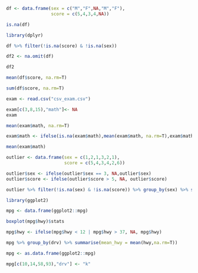 ```r
df <- data.frame(sex = c("M","F",NA,"M","F"),
                 score = c(5,4,3,4,NA))
```

```r
is.na(df)
```

```r
library(dplyr)
```

```r
df %>% filter(!is.na(score) & !is.na(sex))
```

```r
df2 <- na.omit(df)
```

```r
df2
```

```r
mean(df$score, na.rm=T)
```

```r
sum(df$score, na.rm=T)
```

```r
exam <- read.csv("csv_exam.csv")
```

```r
exam[c(3,8,15),"math"]<- NA
exam
```

```r
mean(exam$math, na.rm=T)
```

```r
exam$math <- ifelse(is.na(exam$math),mean(exam$math, na.rm=T),exam$math)
```

```r
mean(exam$math)
```

```r
outlier <- data.frame(sex = c(1,2,1,3,2,1),
                      score = c(5,4,3,4,2,6))
```

```r
outlier$sex <- ifelse(outlier$sex == 3, NA,outlier$sex)
outlier$score <- ifelse(outlier$score > 5, NA, outlier$score)
```

```r
outlier %>% filter(!is.na(sex) & !is.na(score)) %>% group_by(sex) %>% summarise(mean_score = mean(score))
```

```r
library(ggplot2)
```

```r
mpg <- data.frame(ggplot2::mpg)
```

```r
boxplot(mpg$hwy)$stats
```

```r
mpg$hwy <- ifelse(mpg$hwy < 12 | mpg$hwy > 37, NA, mpg$hwy)
```

```r
mpg %>% group_by(drv) %>% summarise(mean_hwy = mean(hwy,na.rm=T))
```

```r
mpg <- as.data.frame(ggplot2::mpg)
```

```r
mpg[c(10,14,58,93),"drv"] <- "k"
```

```r

```

```r

```

